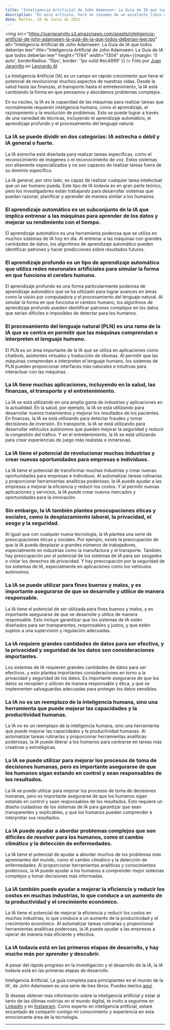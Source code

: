 ```yaml
---
title: "Inteligencia Artificial de John Adamseen: La Guía de IA que todos deberían leer"
description: "En este artículo, haré un resumen de un excelente libro dividido en 3 tomos: 'Inteligencia Artificial, La guía completa para principiantes en el mundo de la IA', de John Adamseen. Esta interesante publicación nos adentra en los orígenes, la historia, las implicaciones, el impacto y las connotaciones legales y éticas de la IA. Al final del artículo, encontrarás el enlace para leer los libros."
date: Martes, 20 de Junio de 2023
---
```


<img src="https://juanjaramillo.s3.amazonaws.com/assets/inteligencia-artificial-de-john-adamseen-la-guia-de-ia-que-todos-deberian-leer.jpg" alt="Inteligencia Artificial de John Adamseen: La Guía de IA que todos deberían leer" title="Inteligencia Artificial de John Adamseen: La Guía de IA que todos deberían leer" height="1744" width="1304" style={{margin: '0 auto', borderRadius: '15px', border: '1px solid #ec4899' }} />
Foto por [Juan Jaramillo](https://linkedin.com/in/juan-jaramillo-ai/) en [Leonardo AI](https://www.leonardo.ai/)

La Inteligencia Artificial (IA) es un campo en rápido crecimiento que tiene el potencial de revolucionar muchos aspectos de nuestras vidas. Desde la salud hasta las finanzas, el transporte hasta el entretenimiento, la IA está cambiando la forma en que pensamos y abordamos problemas complejos.

En su núcleo, la IA es la capacidad de las máquinas para realizar tareas que normalmente requieren inteligencia humana, como el aprendizaje, el razonamiento y la resolución de problemas. Esto se puede lograr a través de una variedad de técnicas, incluyendo el aprendizaje automático, el aprendizaje profundo y el procesamiento del lenguaje natural.

### La IA se puede dividir en dos categorías: IA estrecha o débil y IA general o fuerte.

La IA estrecha está diseñada para realizar tareas específicas, como el reconocimiento de imágenes o el reconocimiento de voz. Estos sistemas son altamente especializados y no son capaces de realizar tareas fuera de su dominio específico.

La IA general, por otro lado, es capaz de realizar cualquier tarea intelectual que un ser humano pueda. Este tipo de IA todavía es en gran parte teórico, pero los investigadores están trabajando para desarrollar sistemas que puedan razonar, planificar y aprender de manera similar a los humanos.

### El aprendizaje automático es un subconjunto de la IA que implica entrenar a las máquinas para aprender de los datos y mejorar su rendimiento con el tiempo.

El aprendizaje automático es una herramienta poderosa que se utiliza en muchos sistemas de IA hoy en día. Al entrenar a las máquinas con grandes cantidades de datos, los algoritmos de aprendizaje automático pueden identificar patrones y hacer predicciones sobre resultados futuros.

### El aprendizaje profundo es un tipo de aprendizaje automático que utiliza redes neuronales artificiales para simular la forma en que funciona el cerebro humano.

El aprendizaje profundo es una forma particularmente poderosa de aprendizaje automático que se ha utilizado para lograr avances en áreas como la visión por computadora y el procesamiento del lenguaje natural. Al simular la forma en que funciona el cerebro humano, los algoritmos de aprendizaje profundo pueden identificar patrones complejos en los datos que serían difíciles o imposibles de detectar para los humanos.

### El procesamiento del lenguaje natural (PLN) es una rama de la IA que se centra en permitir que las máquinas comprendan e interpreten el lenguaje humano.

El PLN es un área importante de la IA que se utiliza en aplicaciones como chatbots, asistentes virtuales y traducción de idiomas. Al permitir que las máquinas comprendan e interpreten el lenguaje humano, los sistemas de PLN pueden proporcionar interfaces más naturales e intuitivas para interactuar con las máquinas.

### La IA tiene muchas aplicaciones, incluyendo en la salud, las finanzas, el transporte y el entretenimiento.

La IA se está utilizando en una amplia gama de industrias y aplicaciones en la actualidad. En la salud, por ejemplo, la IA se está utilizando para desarrollar nuevos tratamientos y mejorar los resultados de los pacientes. En finanzas, la IA se está utilizando para detectar fraudes y tomar decisiones de inversión. En transporte, la IA se está utilizando para desarrollar vehículos autónomos que pueden mejorar la seguridad y reducir la congestión del tráfico. Y en el entretenimiento, la IA se está utilizando para crear experiencias de juego más realistas e inmersivas.

### La IA tiene el potencial de revolucionar muchas industrias y crear nuevas oportunidades para empresas e individuos.

La IA tiene el potencial de transformar muchas industrias y crear nuevas oportunidades para empresas e individuos. Al automatizar tareas rutinarias y proporcionar herramientas analíticas poderosas, la IA puede ayudar a las empresas a mejorar la eficiencia y reducir los costos. Y al permitir nuevas aplicaciones y servicios, la IA puede crear nuevos mercados y oportunidades para la innovación.

### Sin embargo, la IA también plantea preocupaciones éticas y sociales, como la desplazamiento laboral, la privacidad, el sesgo y la seguridad.

Al igual que con cualquier nueva tecnología, la IA plantea una serie de preocupaciones éticas y sociales. Por ejemplo, existe la preocupación de que la IA pueda desplazar a grandes números de trabajadores, especialmente en industrias como la manufactura y el transporte. También hay preocupación por el potencial de los sistemas de IA para ser sesgados o violar los derechos de privacidad. Y hay preocupación por la seguridad de los sistemas de IA, especialmente en aplicaciones como los vehículos autónomos.

### La IA se puede utilizar para fines buenos y malos, y es importante asegurarse de que se desarrolle y utilice de manera responsable.

La IA tiene el potencial de ser utilizada para fines buenos y malos, y es importante asegurarse de que se desarrolle y utilice de manera responsable. Esto incluye garantizar que los sistemas de IA estén diseñados para ser transparentes, responsables y justos, y que estén sujetos a una supervisión y regulación adecuadas.

### La IA requiere grandes cantidades de datos para ser efectiva, y la privacidad y seguridad de los datos son consideraciones importantes.

Los sistemas de IA requieren grandes cantidades de datos para ser efectivos, y esto plantea importantes consideraciones en torno a la privacidad y seguridad de los datos. Es importante asegurarse de que los datos se recopilen y utilicen de manera responsable y ética, y que se implementen salvaguardas adecuadas para proteger los datos sensibles.

### La IA no es un reemplazo de la inteligencia humana, sino una herramienta que puede mejorar las capacidades y la productividad humanas.

La IA no es un reemplazo de la inteligencia humana, sino una herramienta que puede mejorar las capacidades y la productividad humanas. Al automatizar tareas rutinarias y proporcionar herramientas analíticas poderosas, la IA puede liberar a los humanos para centrarse en tareas más creativas y estratégicas.

### La IA se puede utilizar para mejorar los procesos de toma de decisiones humanas, pero es importante asegurarse de que los humanos sigan estando en control y sean responsables de los resultados.

La IA se puede utilizar para mejorar los procesos de toma de decisiones humanas, pero es importante asegurarse de que los humanos sigan estando en control y sean responsables de los resultados. Esto requiere un diseño cuidadoso de los sistemas de IA para garantizar que sean transparentes y explicables, y que los humanos puedan comprender e interpretar sus resultados.

### La IA puede ayudar a abordar problemas complejos que son difíciles de resolver para los humanos, como el cambio climático y la detección de enfermedades.

La IA tiene el potencial de ayudar a abordar muchos de los problemas más apremiantes del mundo, como el cambio climático y la detección de enfermedades. Al proporcionar herramientas analíticas y conocimientos poderosos, la IA puede ayudar a los humanos a comprender mejor sistemas complejos y tomar decisiones más informadas.

### La IA también puede ayudar a mejorar la eficiencia y reducir los costos en muchas industrias, lo que conduce a un aumento de la productividad y el crecimiento económico.

La IA tiene el potencial de mejorar la eficiencia y reducir los costos en muchas industrias, lo que conduce a un aumento de la productividad y el crecimiento económico. Al automatizar tareas rutinarias y proporcionar herramientas analíticas poderosas, la IA puede ayudar a las empresas a operar de manera más eficiente y efectiva.

### La IA todavía está en las primeras etapas de desarrollo, y hay mucho más por aprender y descubrir.

A pesar del rápido progreso en la investigación y el desarrollo de la IA, la IA todavía está en las primeras etapas de desarrollo.

Inteligencia Artificial, La guía completa para principiantes en el mundo de la IA', de John Adamseen es una serie de tres libros. Puedes leerlos [aquí](https://bit.ly/43NUXYl). 

Si deseas obtener más información sobre la inteligencia artificial y estar al tanto de las últimas noticias en el mundo digital, te invito a seguirme en [LinkedIn](https://linkedin.com/in/juan-jaramillo-ai) y en [Instagram](https://instagram.com/juanjaramilloai). Como experto en inteligencia artificial, estaré encantado de compartir contigo mi conocimiento y experiencia en esta emocionante área de la tecnología.

---